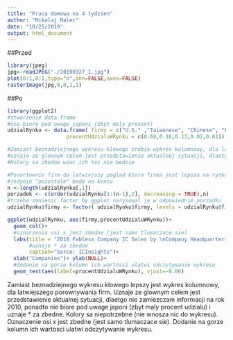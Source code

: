 ```yaml
---
title: "Praca domowa na 4 tydzien"
author: "Mikolaj Malec"
date: "10/25/2019"
output: html_document
---
```

##Przed
```r
library(jpeg)
jpg<-readJPEG("./20190327_1.jpg")
plot(0:1,0:1,type="n",ann=FALSE,axes=FALSE)
rasterImage(jpg,0,0,1,1)
```

##Po
```r
library(ggplot2)
#stworzenie data frame
#nie biore pod uwage japoni (zbyt maly procent)
udzialRynku <- data.frame( firmy = c("U.S." ,"Taiwanese", "Chinese", "European", "Other"),
                   procentUdzialuWRynku = c(0.68,0.16,0.13,0.02,0.01))

#Zamiast beznadziejnego wykresu klowego zrobie wykres kolumnowy, dla latwiejszego porownywania firm
#uznaje ze glownym celem jest przedstawienie aktualnej sytuacji, dlaetgo nie zamiezczam informacji na rok 2010
#Kolory sa zbedne wiec ich tez nie bedzie

#Posortownie firm da latwiejszy poglad ktora firma jest lepsza na rynku, bedzie to od razu widoczne
#jedynie "pozostale" beda na koncu
n <-length(udzialRynku[,1])
porzadek <- c(order(udzialRynku[1:(n-1),2], decreasing = TRUE),n)
#trzeba zmnienic factor by ggplot narysowal je w odpowiednim porzadku
udzialRynku$firmy <- factor( udzialRynku$firmy, levels = udzialRynku$firmy[porzadek])

ggplot(udzialRynku, aes(firmy,procentUdzialuWRynku))+
  geom_col()+
  #oznaczenia osi x jest zbedne (jest samo tlumaczace sie)
  labs(title = "2018 Fabless Company IC Sales by \nCompany Headquarters Location ($109.4B)",
       #uznaje * za zbedne
       caption="Sorce: ICInsights")+
  xlab("Companies")+ ylab(NULL)+
  #dodanie na gorze kolumn ich wartosci ulatwi odczytywanie wykresu
  geom_text(aes(label=procentUdzialuWRynku), vjust=-0.06)
```

Zamiast beznadziejnego wykresu klowego lepszy jest wykres kolumnowy, dla latwiejszego porownywania firm. Uznaje ze glownym celem jest przedstawienie aktualnej sytuacji, dlaetgo nie zamiezczam informacji na rok 2010, ponadto nie biore pod uwage japoni (zbyt maly procent udzialu) i uznaje * za zbedne. Kolory sa niepotrzebne (nie wnosza nic do wykresu). Oznaczenie osi x jest zbedne (jest samo tlumaczace sie). Dodanie na gorze kolumn ich wartosci ulatwi odczytywanie wykresu.
